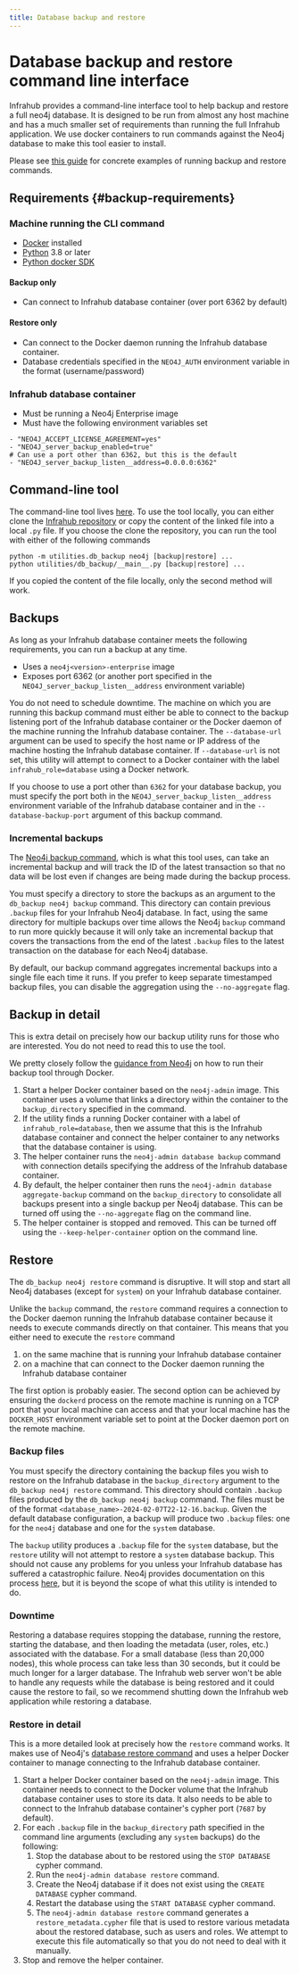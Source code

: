 ```yaml
---
title: Database backup and restore
---
```


# Database backup and restore command line interface

Infrahub provides a command-line interface tool to help backup and restore a full neo4j database. It is designed to be run from almost any host machine and has a much smaller set of requirements than running the full Infrahub application. We use docker containers to run commands against the Neo4j database to make this tool easier to install.

Please see [this guide](/guides/database-backup) for concrete examples of running backup and restore commands.

## Requirements {#backup-requirements}

### Machine running the CLI command

- [Docker](https://www.docker.com/) installed
- [Python](https://www.python.org/) 3.8 or later
- [Python docker SDK](https://docker-py.readthedocs.io/en/stable/index.html)

#### Backup only

- Can connect to Infrahub database container (over port 6362 by default)

#### Restore only

- Can connect to the Docker daemon running the Infrahub database container.
- Database credentials specified in the `NEO4J_AUTH` environment variable in the format (username/password)

### Infrahub database container

- Must be running a Neo4j Enterprise image
- Must have the following environment variables set

```text
- "NEO4J_ACCEPT_LICENSE_AGREEMENT=yes"
- "NEO4J_server_backup_enabled=true"
# Can use a port other than 6362, but this is the default
- "NEO4J_server_backup_listen__address=0.0.0.0:6362"
```

## Command-line tool

The command-line tool lives [here](https://github.com/opsmill/infrahub/tree/stable/utilities/db_backup/__main__.py). To use the tool locally, you can either clone the [Infrahub repository](https://github.com/opsmill/infrahub) or copy the content of the linked file into a local `.py` file. If you choose the clone the repository, you can run the tool with either of the following commands

```text
python -m utilities.db_backup neo4j [backup|restore] ...
python utilities/db_backup/__main__.py [backup|restore] ...
```

If you copied the content of the file locally, only the second method will work.

## Backups

As long as your Infrahub database container meets the following requirements, you can run a backup at any time.

- Uses a `neo4j<version>-enterprise` image
- Exposes port 6362 (or another port specified in the `NEO4J_server_backup_listen__address` environment variable)

You do not need to schedule downtime. The machine on which you are running this backup command must either be able to connect to the backup listening port of the Infrahub database container or the Docker daemon of the machine running the Infrahub database container. The `--database-url` argument can be used to specify the host name or IP address of the machine hosting the Infrahub database container. If `--database-url` is not set, this utility will attempt to connect to a Docker container with the label `infrahub_role=database` using a Docker network.

If you choose to use a port other than `6362` for your database backup, you must specify the port both in the `NEO4J_server_backup_listen__address` environment variable of the Infrahub database container and in the `--database-backup-port` argument of this backup command.

### Incremental backups

The [Neo4j backup command](https://neo4j.com/docs/operations-manual/current/backup-restore/online-backup/), which is what this tool uses, can take an incremental backup and will track the ID of the latest transaction so that no data will be lost even if changes are being made during the backup process.

You must specify a directory to store the backups as an argument to the `db_backup neo4j backup` command. This directory can contain previous `.backup` files for your Infrahub Neo4j database. In fact, using the same directory for multiple backups over time allows the Neo4j `backup` command to run more quickly because it will only take an incremental backup that covers the transactions from the end of the latest `.backup` files to the latest transaction on the database for each Neo4j database.

By default, our backup command aggregates incremental backups into a single file each time it runs. If you prefer to keep separate timestamped backup files, you can disable the aggregation using the `--no-aggregate` flag.

## Backup in detail

This is extra detail on precisely how our backup utility runs for those who are interested. You do not need to read this to use the tool.

We pretty closely follow the [guidance from Neo4j](https://neo4j.com/docs/operations-manual/current/docker/backup-restore/#docker-neo4j-backup-admin) on how to run their backup tool through Docker.

1. Start a helper Docker container based on the `neo4j-admin` image. This container uses a volume that links a directory within the container to the `backup_directory` specified in the command.
2. If the utility finds a running Docker container with a label of `infrahub_role=database`, then we assume that this is the Infrahub database container and connect the helper container to any networks that the database container is using.
3. The helper container runs the `neo4j-admin database backup` command with connection details specifying the address of the Infrahub database container.
4. By default, the helper container then runs the `neo4j-admin database aggregate-backup` command on the `backup_directory` to consolidate all backups present into a single backup per Neo4j database. This can be turned off using the `--no-aggregate` flag on the command line.
5. The helper container is stopped and removed. This can be turned off using the `--keep-helper-container` option on the command line.

## Restore

The `db_backup neo4j restore` command is disruptive. It will stop and start all Neo4j databases (except for `system`) on your Infrahub database container.

Unlike the `backup` command, the `restore` command requires a connection to the Docker daemon running the Infrahub database container because it needs to execute commands directly on that container. This means that you either need to execute the `restore` command

1. on the same machine that is running your Infrahub database container
2. on a machine that can connect to the Docker daemon running the Infrahub database container

The first option is probably easier. The second option can be achieved by ensuring the `dockerd` process on the remote machine is running on a TCP port that your local machine can access and that your local machine has the `DOCKER_HOST` environment variable set to point at the Docker daemon port on the remote machine.

### Backup files

You must specify the directory containing the backup files you wish to restore on the Infrahub database in the `backup_directory` argument to the `db_backup neo4j restore` command. This directory should contain `.backup` files produced by the `db_backup neo4j backup` command. The files must be of the format `<database_name>-2024-02-07T22-12-16.backup`. Given the default database configuration, a backup will produce two `.backup` files: one for the `neo4j` database and one for the `system` database.

The `backup` utility produces a `.backup` file for the `system` database, but the `restore` utility will not attempt to restore a `system` database backup. This should not cause any problems for you unless your Infrahub database has suffered a catastrophic failure. Neo4j provides documentation on this process [here](https://neo4j.com/docs/operations-manual/current/clustering/disaster-recovery/#_restore_the_system_database), but it is beyond the scope of what this utility is intended to do.

### Downtime

Restoring a database requires stopping the database, running the restore, starting the database, and then loading the metadata (user, roles, etc.) associated with the database. For a small database (less than 20,000 nodes), this whole process can take less than 30 seconds, but it could be much longer for a larger database. The Infrahub web server won't be able to handle any requests while the database is being restored and it could cause the restore to fail, so we recommend shutting down the Infrahub web application while restoring a database.

### Restore in detail

This is a more detailed look at precisely how the `restore` command works. It makes use of Neo4j's [database restore command](https://neo4j.com/docs/operations-manual/current/backup-restore/restore-backup/) and uses a helper Docker container to manage connecting to the Infrahub database container.

1. Start a helper Docker container based on the `neo4j-admin` image. This container needs to connect to the Docker volume that the Infrahub database container uses to store its data. It also needs to be able to connect to the Infrahub database container's cypher port (`7687` by default).
2. For each `.backup` file in the `backup_directory` path specified in the command line arguments (excluding any `system` backups) do the following:
    1. Stop the database about to be restored using the `STOP DATABASE` cypher command.
    2. Run the `neo4j-admin database restore` command.
    3. Create the Neo4j database if it does not exist using the `CREATE DATABASE` cypher command.
    4. Restart the database using the `START DATABASE` cypher command.
    5. The `neo4j-admin database restore` command generates a `restore_metadata.cypher` file that is used to restore various metadata about the restored database, such as users and roles. We attempt to execute this file automatically so that you do not need to deal with it manually.
3. Stop and remove the helper container.
